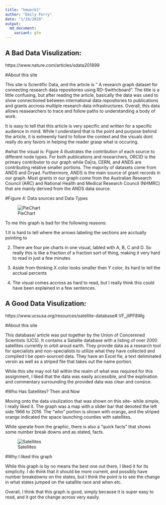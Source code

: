 ```yaml
---
title: "hmwork1"
author: "Emily Ferry"
date: "1/19/2020"
output: 
  md_document:
    variant: gfm
---
```


## A Bad Data Visulization: 
https://www.nature.com/articles/sdata201899

#About this site 

This site is Scientific Data, and the article is " A research graph dataset for connecting research data repositories using RD-Swithcboard". The title is a little confusing, but after reading the article, basically the data was used to show connectioned between international data repositories to publications and grants accross multiple research data infrastructures. Overall, this data allows reasearchers to trace and follow paths to understanding a body of work. 

It is easy to tell that this article is very specific and written for a specific audience in mind. While I understand that is the point and purpose behind the article, it is extreemly hard to follow the context and the visuals dont really do any favors in helping the reader grasp what is occuring. 

#what the visual is: 
Figure 4 illustrates the contribution of each source to different node types. For both publications and researchers, ORCID is the primary contributor to our graph while Da|ra, CERN, and ANDS are contributing relative smaller portions. The majority of datasets come from ANDS and Dryad. Furthermore, ANDS is the main source of grant records in our graph. Most grants in our graph come from the Australian Research Council (ARC) and National Health and Medical Research Council (NHMRC) that are mainly derived from the ANDS data source.

#Figure 4: Data sources and Data Types 

![PieChart](bad.jpg⁩)

To me this graph is bad for the following reasons: 

1.It is hard to tell where the arrows labeling the sections are acctually pointing to

2. There are four pie charts in one visual, labled with A, B, C and D. So really this is like a fraction of a fraction sort of thing, making it very hard to read in just a few minutes

3. Aside from thinking X color looks smaller then Y color, its hard to tell the acctual percents 

4. The visual comes accross as hard to read, but I really think this could have been explained in a few sentences. 

## A Good Data Visulization: 
https://www.ucsusa.org/resources/satellite-database#.VF_jIlPF8Wg

#About this site

This database/ article was put together by the Union of Concerened Scientists (UCS). It contains a Satalite database with a listing of over 2000 satellites currently in orbit aroud earth. They provide data as a research tool for specialists and non-specialists to utilize what they have collected and complied t be open-sourced data. They have an Excel fie, a text deliminated versin as well as a striped file that takes out the name portion. 

While this site may not fall within the realm of what was required for this assignment, I liked that the data was easily accessible, and the explination and commentary surrounding the provided data was clear and consice. 

#Who Has Satellites? Then and Now

Moving onto the data visulization that was shown on this site- while simple, I really liked it. The graph was a map with a slider bar that denoted the left side 1966 to 2016. The "who" portion is shown with orange, and the striped orange indicated the space launching counties with satellites.

While sperate from the graphic, there is also a "quick facts" that shows some number break downs and as stated, facts.

![Satellites](good.png⁩)

#Why I liked this graph

While this graph is by no means the best one out there, I liked it for its simplicity. I do think that it should be more current, and possibly have number breakdowns on the states, but I think the point is to see the change in what states jumped on the satallite race and when etc.

Overall, I think that this graph is good, simply because it is super easy to read, and it got the change across very easily. 


